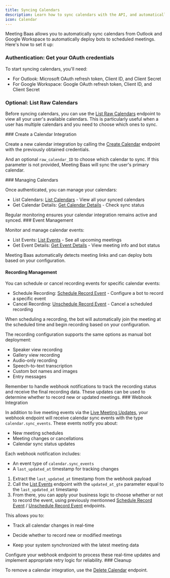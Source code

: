 ```yaml
---
title: Syncing Calendars
description: Learn how to sync calendars with the API, and automatically send meeting bots to the right place at the right time
icon: Calendar
---
```



Meeting Baas allows you to automatically sync calendars from Outlook and Google Workspace to automatically deploy bots to scheduled meetings. Here's how to set it up:

<Steps>

<Step>

### Authentication: Get your OAuth credentials

To start syncing calendars, you'll need:

- For Outlook: Microsoft OAuth refresh token, Client ID, and Client Secret
- For Google Workspace: Google OAuth refresh token, Client ID, and Client Secret

</Step>

<Step>

### Optional: List Raw Calendars

Before syncing calendars, you can use the <a href="/docs/api/reference/list_raw_calendars" target="_blank">List Raw Calendars</a> endpoint to view all your user's available calendars. This is particularly useful when a user has multiple calendars and you need to choose which ones to sync.

</Step>

<Step>
### Create a Calendar Integration

Create a new calendar integration by calling the <a href="/docs/api/reference/create_calendar" target="_blank">Create Calendar</a> endpoint with the previously obtained credentials.

And an optional `raw_calendar_ID` to choose which calendar to sync. If this parameter is not provided, Meeting Baas will sync the user's primary calendar.

</Step>

<Step>
### Managing Calendars

Once authenticated, you can manage your calendars:

- List Calendars: <a href="/docs/api/reference/list_calendars" target="_blank">List Calendars</a> - View all your synced calendars
- Get Calendar Details: <a href="/docs/api/reference/get_calendar" target="_blank">Get Calendar Details</a> - Check sync status

<Callout type="info">
Regular monitoring ensures your calendar integration remains active and synced.
</Callout>
</Step>

<Step>
### Event Management

Monitor and manage calendar events:

- List Events: <a href="/docs/api/reference/list_events" target="_blank">List Events</a> - See all upcoming meetings
- Get Event Details: <a href="/docs/api/reference/get_event" target="_blank">Get Event Details</a> - View meeting info and bot status

Meeting Baas automatically detects meeting links and can deploy bots based on your configuration.

#### Recording Management

You can schedule or cancel recording events for specific calendar events:

- Schedule Recording: <a href="/docs/api/reference/schedule_record_event" target="_blank">Schedule Record Event</a> - Configure a bot to record a specific event
- Cancel Recording: <a href="/docs/api/reference/unschedule_record_event" target="_blank">Unschedule Record Event</a> - Cancel a scheduled recording

<Callout type="warn">
  When scheduling a recording, the bot will automatically join the meeting at
  the scheduled time and begin recording based on your configuration.
</Callout>

The recording configuration supports the same options as manual bot deployment:

- Speaker view recording
- Gallery view recording
- Audio-only recording
- Speech-to-text transcription
- Custom bot names and images
- Entry messages

<Callout type="info">
  Remember to handle webhook notifications to track the recording status and
  receive the final recording data. These updates can be used to determine
  whether to record new or updated meetings.
</Callout>

</Step>

<Step>
### Webhook Integration

In addition to live meeting events via the <a href="/docs/api/getting-started/getting-the-data" target="_blank">Live Meeting Updates</a>, your webhook endpoint will receive calendar sync events with the type `calendar.sync_events`. These events notify you about:

- New meeting schedules
- Meeting changes or cancellations
- Calendar sync status updates

Each webhook notification includes:

- An event type of `calendar.sync_events`
- A `last_updated_at` timestamp for tracking changes

1. Extract the `last_updated_at` timestamp from the webhook payload
2. Call the <a href="/docs/api/reference/list_events" target="_blank">List Events</a> endpoint with the `updated_at_gte` parameter equal to the `last_updated_at` timestamp
3. From there, you can apply your business logic to choose whether or not to record the event, using previously mentionned <a href="/docs/api/reference/schedule_record_event" target="_blank">Schedule Record Event</a> / <a href="/docs/api/reference/unschedule_record_event" target="_blank">Unschedule Record Event</a> endpoints.

<Callout type="warn">
  This allows you to:

- Track all calendar changes in real-time

- Decide whether to record new or modified meetings

- Keep your system synchronized with the latest meeting data

</Callout>

<Callout type="warn">
  Configure your webhook endpoint to process these real-time updates and implement
  appropriate retry logic for reliability.
</Callout>
</Step>

<Step>
### Cleanup

To remove a calendar integration, use the <a href="/docs/api/reference/delete_calendar" target="_blank">Delete Calendar</a> endpoint.

</Step>
</Steps>
